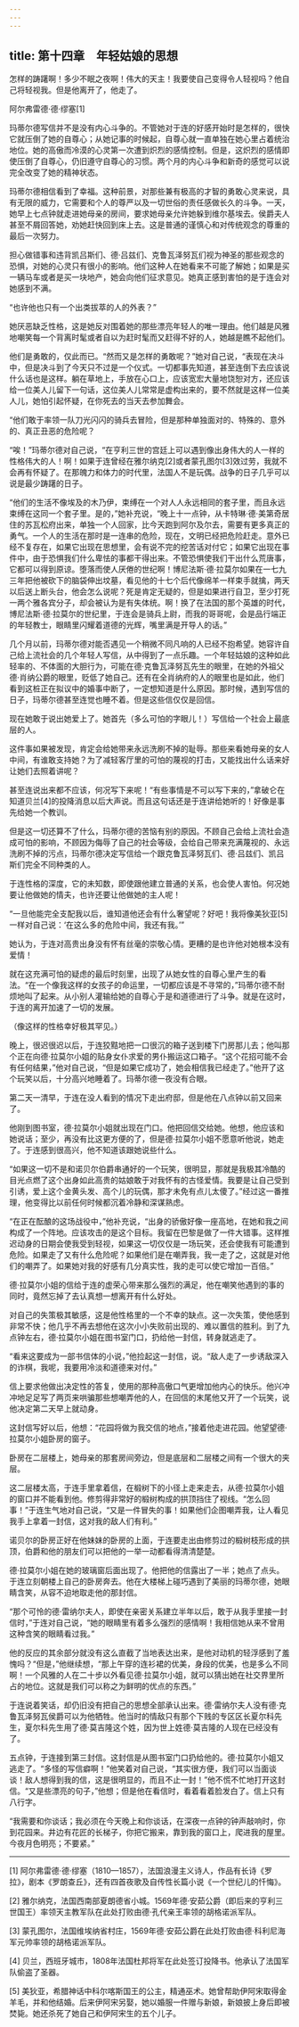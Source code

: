 ```yaml
---
---
---
```

title: 第十四章　年轻姑娘的思想
---

怎样的踌躇啊！多少不眠之夜啊！伟大的天主！我要使自己变得令人轻视吗？他自己将轻视我。但是他离开了，他走了。

阿尔弗雷德·德·缪塞[1]





玛蒂尔德写信并不是没有内心斗争的。不管她对于连的好感开始时是怎样的，很快它就压倒了她的自尊心；从她记事的时候起，自尊心就一直单独在她心里占着统治地位。她的高傲而冷漠的心灵第一次遭到炽烈的感情控制。但是，这炽烈的感情即使压倒了自尊心，仍旧遵守自尊心的习惯。两个月的内心斗争和新奇的感觉可以说完全改变了她的精神状态。

玛蒂尔德相信看到了幸福。这种前景，对那些兼有极高的才智的勇敢心灵来说，具有无限的威力，它需要和个人的尊严以及一切世俗的责任感做长久的斗争。一天，她早上七点钟就走进她母亲的房间，要求她母亲允许她躲到维尔基埃去。侯爵夫人甚至不屑回答她，劝她赶快回到床上去。这是普通的谨慎心和对传统观念的尊重的最后一次努力。

担心做错事和违背凯吕斯们、德·吕兹们、克鲁瓦泽努瓦们视为神圣的那些观念的恐惧，对她的心灵只有很小的影响。他们这种人在她看来不可能了解她；如果是买一辆马车或者是买一块地产，她会向他们征求意见。她真正感到害怕的是于连会对她感到不满。

“也许他也只有一个出类拔萃的人的外表？”

她厌恶缺乏性格，这是她反对围着她的那些漂亮年轻人的唯一理由。他们越是风雅地嘲笑每一个背离时髦或者自以为赶时髦而又赶得不好的人，她越是瞧不起他们。

他们是勇敢的，仅此而已。“然而又是怎样的勇敢呢？”她对自己说，“表现在决斗中，但是决斗到了今天只不过是一个仪式。一切都事先知道，甚至连倒下去应该说什么话也是这样。躺在草地上，手放在心口上，应该宽宏大量地饶恕对方，还应该给一位美人儿留下一句话，这位美人儿常常是虚构出来的，要不然就是这样一位美人儿，她怕引起怀疑，在你死去的当天去参加舞会。

“他们敢于率领一队刀光闪闪的骑兵去冒险，但是那种单独面对的、特殊的、意外的、真正丑恶的危险呢？

“唉！”玛蒂尔德对自己说，“在亨利三世的宫廷上可以遇到像出身伟大的人一样的性格伟大的人！啊！如果于连曾经在雅尔纳克[2]或者蒙孔图尔[3]效过劳，我就不会再有怀疑了。在那魄力和体力的时代里，法国人不是玩偶。战争的日子几乎可以说是最少踌躇的日子。

“他们的生活不像埃及的木乃伊，束缚在一个对人人永远相同的套子里，而且永远束缚在这同一个套子里。是的，”她补充说，“晚上十一点钟，从卡特琳·德·美第奇居住的苏瓦松府出来，单独一个人回家，比今天跑到阿尔及尔去，需要有更多真正的勇气。一个人的生活在那时是一连串的危险，现在，文明已经把危险赶走。意外已经不复存在，如果它出现在思想里，会有说不完的挖苦话对付它；如果它出现在事件中，由于恐惧我们什么卑怯的事都干得出来。不管恐惧使我们干出什么荒唐事，它都可以得到原谅。堕落而使人厌倦的世纪啊！博尼法斯·德·拉莫尔如果在一七九三年把他被砍下的脑袋伸出坟墓，看见他的十七个后代像绵羊一样束手就擒，两天以后送上断头台，他会怎么说呢？死是肯定无疑的，但是如果进行自卫，至少打死一两个雅各宾分子，却会被认为是有失体统。啊！换了在法国的那个英雄的时代，博尼法斯·德·拉莫尔的世纪里，于连会是骑兵上尉，而我的哥哥呢，会是品行端正的年轻教士，眼睛里闪耀着道德的光辉，嘴里满是开导人的话。”

几个月以前，玛蒂尔德对能否遇见一个稍微不同凡响的人已经不抱希望。她容许自己给上流社会的几个年轻人写信，从中得到了一点乐趣。一个年轻姑娘的这种如此轻率的、不体面的大胆行为，可能在德·克鲁瓦泽努瓦先生的眼里，在她的外祖父德·肖纳公爵的眼里，贬低了她自己。还有在全肖纳府的人的眼里也是如此，他们看到这桩正在拟议中的婚事中断了，一定想知道是什么原因。那时候，遇到写信的日子，玛蒂尔德甚至连觉也睡不着。但是这些信仅仅是回信。

现在她敢于说出她爱上了。她首先（多么可怕的字眼儿！）写信给一个社会上最底层的人。

这件事如果被发现，肯定会给她带来永远洗刷不掉的耻辱。那些来看她母亲的女人中间，有谁敢支持她？为了减轻客厅里的可怕的蔑视的打击，又能找出什么话来好让她们去照着讲呢？

甚至连说出来都不应该，何况写下来呢！“有些事情是不可以写下来的，”拿破仑在知道贝兰[4]的投降消息以后大声说。而且这句话还是于连讲给她听的！好像是事先给她一个教训。

但是这一切还算不了什么，玛蒂尔德的苦恼有别的原因。不顾自己会给上流社会造成可怕的影响，不顾因为侮辱了自己的社会等级，会给自己带来充满蔑视的、永远洗刷不掉的污点，玛蒂尔德决定写信给一个跟克鲁瓦泽努瓦们、德·吕兹们、凯吕斯们完全不同种类的人。

于连性格的深度，它的未知数，即使跟他建立普通的关系，也会使人害怕。何况她要让他做她的情夫，也许还要让他做她的主人呢！

“一旦他能完全支配我以后，谁知道他还会有什么奢望呢？好吧！我将像美狄亚[5]一样对自己说：‘在这么多的危险中间，我还有我。’”

她认为，于连对高贵出身没有怀有丝毫的崇敬心情。更糟的是也许他对她根本没有爱情！

就在这充满可怕的疑虑的最后时刻里，出现了从她女性的自尊心里产生的看法。“在一个像我这样的女孩子的命运里，一切都应该是不寻常的，”玛蒂尔德不耐烦地叫了起来。从小别人灌输给她的自尊心于是和道德进行了斗争。就是在这时，于连的离开加速了一切的发展。

（像这样的性格幸好极其罕见。）

晚上，很迟很迟以后，于连狡黠地把一口很沉的箱子送到楼下门房那儿去；他叫那个正在向德·拉莫尔小姐的贴身女仆求爱的男仆搬运这口箱子。“这个花招可能不会有任何结果，”他对自己说，“但是如果它成功了，她会相信我已经走了。”他开了这个玩笑以后，十分高兴地睡着了。玛蒂尔德一夜没有合眼。

第二天一清早，于连在没人看到的情况下走出府邸，但是他在八点钟以前又回来了。

他刚到图书室，德·拉莫尔小姐就出现在门口。他把回信交给她。他想，他应该和她说话；至少，再没有比这更方便的了，但是德·拉莫尔小姐不愿意听他说，她走了。于连感到很高兴，他不知道该跟她说些什么。

“如果这一切不是和诺贝尔伯爵串通好的一个玩笑，很明显，那就是我极其冷酷的目光点燃了这个出身如此高贵的姑娘敢于对我怀有的古怪爱情。我要是让自己受到引诱，爱上这个金黄头发、高个儿的玩偶，那才未免有点儿太傻了。”经过这一番推理，他变得比以前任何时候都沉着冷静和深谋熟虑。

“在正在酝酿的这场战役中，”他补充说，“出身的骄傲好像一座高地，在她和我之间构成了一个阵地。应该攻击的是这个目标。我留在巴黎是做了一件大错事。这样推迟动身的日期会使我受到轻视，如果这一切仅仅是一场玩笑，还会使我有可能遭到危险。如果走了又有什么危险呢？如果他们是在嘲弄我，我一走了之，这就是对他们的嘲弄了。如果她对我的好感有几分真实性，我的走可以使它增加一百倍。”

德·拉莫尔小姐的信给于连的虚荣心带来那么强烈的满足，他在嘲笑他遇到的事的同时，竟然忘掉了去认真想一想离开有什么好处。

对自己的失策极其敏感，这是他性格里的一个不幸的缺点。这一次失策，使他感到非常不快；他几乎不再去想他在这次小小失败前出现的、难以置信的胜利。到了九点钟左右，德·拉莫尔小姐在图书室门口，扔给他一封信，转身就逃走了。

“看来这要成为一部书信体的小说，”他捡起这一封信，说。“敌人走了一步诱敌深入的诈棋，我呢，我要用冷淡和道德来对付。”

信上要求他做出决定性的答复，使用的那种高傲口气更增加他内心的快乐。他兴冲冲地足足写了两页来哄骗那些想嘲弄他的人，在回信的末尾他又开了一个玩笑，说他决定第二天早上就动身。

这封信写好以后，他想：“花园将做为我交信的地点，”接着他走进花园。他望望德·拉莫尔小姐卧房的窗子。

卧房在二层楼上，她母亲的那套房间旁边，但是底层和二层楼之间有一个很大的夹层。

这二层楼太高，于连手里拿着信，在椴树下的小径上走来走去，从德·拉莫尔小姐的窗口并不能看到他。修剪得非常好的椴树构成的拱顶挡住了视线。“怎么回事！”于连生气地对自己说，“又是一件冒失的事！如果他们企图嘲弄我，让人看见我手上拿着一封信，这对我的敌人们有利。”

诺贝尔的卧房正好在他妹妹的卧房的上面，于连要走出由修剪过的椴树枝形成的拱顶，伯爵和他的朋友们可以把他的一举一动都看得清清楚楚。

德·拉莫尔小姐在她的玻璃窗后面出现了。他把他的信露出了一半；她点了点头。于连立刻朝楼上自己的卧房奔去。他在大楼梯上碰巧遇到了美丽的玛蒂尔德，她眼睛含笑，从容不迫地取走他的那封信。

“那个可怜的德·雷纳尔夫人，即使在亲密关系建立半年以后，敢于从我手里接一封信时，”于连对自己说，“她的眼睛里有着多么强烈的感情啊！我相信她从来不曾用这种含笑的眼睛看过我。”

他的反应的其余部分就没有这么直截了当地表达出来，是他对动机的轻浮感到了羞愧吗？“但是，”他继续想，“那上午穿的连衫裙的优美，身段的优美，也是多么不同啊！一个风雅的人在二十步以外看见德·拉莫尔小姐，就可以猜出她在社交界里所占的地位。这就是我们可以称之为鲜明的优点的东西。”

于连说着笑话，却仍旧没有把自己的思想全部承认出来。德·雷纳尔夫人没有德·克鲁瓦泽努瓦侯爵可以为他牺牲。他当时的情敌只有那个下贱的专区区长夏尔科先生，夏尔科先生用了德·莫吉隆这个姓，因为世上姓德·莫吉隆的人现在已经没有了。

五点钟，于连接到第三封信。这封信是从图书室门口扔给他的。德·拉莫尔小姐又逃走了。“多怪的写信癖啊！”他笑着对自己说，“其实很方便，我们可以当面谈谈！敌人想得到我的信，这是很明显的，而且不止一封！”他不慌不忙地打开这封信。“又是些漂亮的句子，”他想；但是他在看信时，看着看着脸发白了。信上只有八行字。





“我需要和你谈话；我必须在今天晚上和你谈话，在深夜一点钟的钟声敲响时，你到花园来。井边有花匠的长梯子，你把它搬来，靠到我的窗口上，爬进我的屋里。今夜月色明亮；不要紧。”



* * *



[1] 阿尔弗雷德·德·缪塞（1810—1857），法国浪漫主义诗人，作品有长诗《罗拉》，剧本《罗朗查丘》，还有四首夜歌及自传性长篇小说《一个世纪儿的忏悔》。

[2] 雅尔纳克，法国西南部夏朗德省小城。1569年德·安茹公爵（即后来的亨利三世国王）率领天主教军队在此处打败由德·孔代亲王率领的胡格诺派军队。

[3] 蒙孔图尔，法国维埃纳省村庄，1569年德·安茹公爵在此处打败由德·科利尼海军元帅率领的胡格诺派军队。

[4] 贝兰，西班牙城市，1808年法国杜邦将军在此处签订投降书。他承认了法国军队偷盗了圣器。

[5] 美狄亚，希腊神话中科尔喀斯国王的公主，精通巫术。她曾帮助伊阿宋取得金羊毛，并和他结婚。后来伊阿宋另娶，她以婚服一件赠与新娘，新娘披上身后即被焚毙。她还杀死了她自己和伊阿宋生的五个儿子。